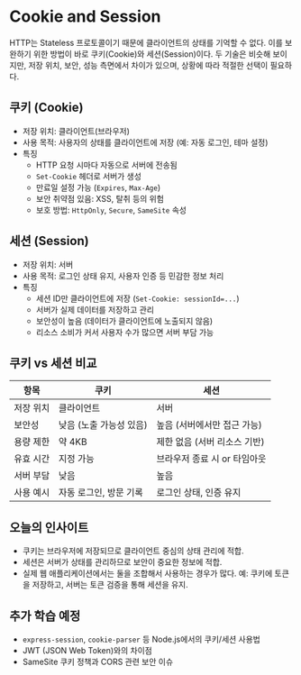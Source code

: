 # Cookie and Session
HTTP는 Stateless 프로토콜이기 때문에 클라이언트의 상태를 기억할 수 없다. 이를 보완하기 위한 방법이 바로 쿠키(Cookie)와 세션(Session)이다. 두 기술은 비슷해 보이지만, 저장 위치, 보안, 성능 측면에서 차이가 있으며, 상황에 따라 적절한 선택이 필요하다.

## 쿠키 (Cookie)

* 저장 위치: 클라이언트(브라우저)
* 사용 목적: 사용자의 상태를 클라이언트에 저장 (예: 자동 로그인, 테마 설정)
* 특징
  * HTTP 요청 시마다 자동으로 서버에 전송됨
  * `Set-Cookie` 헤더로 서버가 생성
  * 만료일 설정 가능 (`Expires`, `Max-Age`)
  * 보안 취약점 있음: XSS, 탈취 등의 위험
  * 보호 방법: `HttpOnly`, `Secure`, `SameSite` 속성

## 세션 (Session)

* 저장 위치: 서버
* 사용 목적: 로그인 상태 유지, 사용자 인증 등 민감한 정보 처리
* 특징
  * 세션 ID만 클라이언트에 저장 (`Set-Cookie: sessionId=...`)
  * 서버가 실제 데이터를 저장하고 관리
  * 보안성이 높음 (데이터가 클라이언트에 노출되지 않음)
  * 리소스 소비가 커서 사용자 수가 많으면 서버 부담 가능

## 쿠키 vs 세션 비교

| 항목    | 쿠키             | 세션                |
| ----- | -------------- | ----------------- |
| 저장 위치 | 클라이언트          | 서버                |
| 보안성   | 낮음 (노출 가능성 있음) | 높음 (서버에서만 접근 가능)  |
| 용량 제한 | 약 4KB          | 제한 없음 (서버 리소스 기반) |
| 유효 시간 | 지정 가능          | 브라우저 종료 시 or 타임아웃 |
| 서버 부담 | 낮음             | 높음                |
| 사용 예시 | 자동 로그인, 방문 기록  | 로그인 상태, 인증 유지     |

## 오늘의 인사이트

* 쿠키는 브라우저에 저장되므로 클라이언트 중심의 상태 관리에 적합.
* 세션은 서버가 상태를 관리하므로 보안이 중요한 정보에 적합.
* 실제 웹 애플리케이션에서는 둘을 조합해서 사용하는 경우가 많다. 예: 쿠키에 토큰을 저장하고, 서버는 토큰 검증을 통해 세션을 유지.

## 추가 학습 예정

* `express-session`, `cookie-parser` 등 Node.js에서의 쿠키/세션 사용법
* JWT (JSON Web Token)와의 차이점
* SameSite 쿠키 정책과 CORS 관련 보안 이슈
